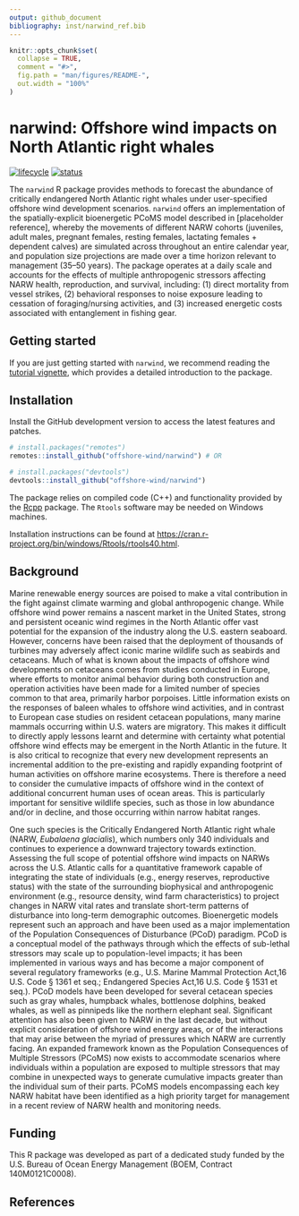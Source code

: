 ```yaml
---
output: github_document
bibliography: inst/narwind_ref.bib
---
```


<!-- README.md is generated from README.Rmd. Please edit that file -->

```r
knitr::opts_chunk$set(
  collapse = TRUE,
  comment = "#>",
  fig.path = "man/figures/README-",
  out.width = "100%"
)
```

# narwind: Offshore wind impacts on North Atlantic right whales

<!-- badges: start -->

[![lifecycle](https://img.shields.io/badge/lifecycle-maturing-blue.svg?style=flat-square)](https://www.tidyverse.org/lifecycle/#maturing) [![status](https://img.shields.io/badge/repo%20status-active-green.svg?style=flat-square)](https://www.repostatus.org/#active)

<!-- badges: end -->

The `narwind` R package provides methods to forecast the abundance of critically endangered North Atlantic right whales under user-specified offshore wind development scenarios. `narwind` offers an implementation of the spatially-explicit bioenergetic PCoMS model described in [placeholder reference], whereby the movements of different NARW cohorts (juveniles, adult males, pregnant females, resting females, lactating females + dependent calves) are simulated across throughout an entire calendar year, and population size projections are made over a time horizon relevant to management (35--50 years). The package operates at a daily scale and accounts for the effects of multiple anthropogenic stressors affecting NARW health, reproduction, and survival, including: (1) direct mortality from vessel strikes, (2) behavioral responses to noise exposure leading to cessation of foraging/nursing activities, and (3) increased energetic costs associated with entanglement in fishing gear.

## Getting started

If you are just getting started with `narwind`, we recommend reading the [tutorial vignette](https://offshore-wind.github.io/narwind/articles/narwind.html), which provides a detailed introduction to the package.

## Installation

Install the GitHub development version to access the latest features and patches.

```r
# install.packages("remotes")
remotes::install_github("offshore-wind/narwind") # OR

# install.packages("devtools")
devtools::install_github("offshore-wind/narwind")
```

The package relies on compiled code (C++) and functionality provided by the [Rcpp](https://cran.r-project.org/web/packages/Rcpp/index.html) package. The `Rtools` software may be needed on Windows machines.

Installation instructions can be found at <https://cran.r-project.org/bin/windows/Rtools/rtools40.html>.

## Background

Marine renewable energy sources are poised to make a vital contribution in the fight against climate warming and global anthropogenic change. While offshore wind power remains a nascent market in the United States, strong and persistent oceanic wind regimes in the North Atlantic offer vast potential for the expansion of the industry along the U.S. eastern seaboard. However, concerns have been raised that the deployment of thousands of turbines may adversely affect iconic marine wildlife such as seabirds and cetaceans. Much of what is known about the impacts of offshore wind developments on cetaceans comes from studies conducted in Europe, where efforts to monitor animal behavior during both construction and operation activities have been made for a limited number of species common to that area, primarily harbor porpoises. Little information exists on the responses of baleen whales to offshore wind activities, and in contrast to European case studies on resident cetacean populations, many marine mammals occurring within U.S. waters are migratory. This makes it difficult to directly apply lessons learnt and determine with certainty what potential offshore wind effects may be emergent in the North Atlantic in the future. It is also critical to recognize that every new development represents an incremental addition to the pre-existing and rapidly expanding footprint of human activities on offshore marine ecosystems. There is therefore a need to consider the cumulative impacts of offshore wind in the context of additional concurrent human uses of ocean areas. This is particularly important for sensitive wildlife species, such as those in low abundance and/or in decline, and those occurring within narrow habitat ranges.

One such species is the Critically Endangered North Atlantic right whale (NARW, *Eubalaena glacialis*), which numbers only 340 individuals and continues to experience a downward trajectory towards extinction. Assessing the full scope of potential offshore wind impacts on NARWs across the U.S. Atlantic calls for a quantitative framework capable of integrating the state of individuals (e.g., energy reserves, reproductive status) with the state of the surrounding biophysical and anthropogenic environment (e.g., resource density, wind farm characteristics) to project changes in NARW vital rates and translate short-term patterns of disturbance into long-term demographic outcomes. Bioenergetic models represent such an approach and have been used as a major implementation of the Population Consequences of Disturbance (PCoD) paradigm. PCoD is a conceptual model of the pathways through which the effects of sub-lethal stressors may scale up to population-level impacts; it has been implemented in various ways and has become a major component of several regulatory frameworks (e.g., U.S. Marine Mammal Protection Act,16 U.S. Code § 1361 et seq.; Endangered Species Act,16 U.S. Code § 1531 et seq.). PCoD models have been developed for several cetacean species such as gray whales, humpback whales, bottlenose dolphins, beaked whales, as well as pinnipeds like the northern elephant seal. Significant attention has also been given to NARW in the last decade, but without explicit consideration of offshore wind energy areas, or of the interactions that may arise between the myriad of pressures which NARW are currently facing. An expanded framework known as the Population Consequences of Multiple Stressors (PCoMS) now exists to accommodate scenarios where individuals within a population are exposed to multiple stressors that may combine in unexpected ways to generate cumulative impacts greater than the individual sum of their parts. PCoMS models encompassing each key NARW habitat have been identified as a high priority target for management in a recent review of NARW health and monitoring needs.

## Funding

This R package was developed as part of a dedicated study funded by the U.S. Bureau of Ocean Energy Management (BOEM, Contract 140M0121C0008).

## References
